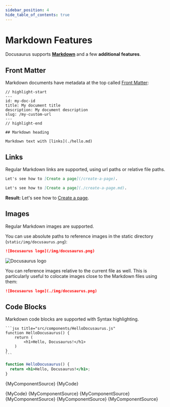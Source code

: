 ```yaml
---
sidebar_position: 4
hide_table_of_contents: true
---
```



# Markdown Features

Docusaurus supports **[Markdown](https://daringfireball.net/projects/markdown/syntax)** and a few **additional features**.

## Front Matter

Markdown documents have metadata at the top called [Front Matter](https://jekyllrb.com/docs/front-matter/):

```text title="my-doc.md"
// highlight-start
---
id: my-doc-id
title: My document title
description: My document description
slug: /my-custom-url
---
// highlight-end

## Markdown heading

Markdown text with [links](./hello.md)
```

## Links

Regular Markdown links are supported, using url paths or relative file paths.

```md
Let's see how to [Create a page](/create-a-page).
```

```md
Let's see how to [Create a page](./create-a-page.md).
```

**Result:** Let's see how to [Create a page](./create-a-page.md).

## Images

Regular Markdown images are supported.

You can use absolute paths to reference images in the static directory (`static/img/docusaurus.png`):

```md
![Docusaurus logo](/img/docusaurus.png)
```

![Docusaurus logo](/img/docusaurus.png)

You can reference images relative to the current file as well. This is particularly useful to colocate images close to the Markdown files using them:

```md
![Docusaurus logo](./img/docusaurus.png)
```

## Code Blocks

Markdown code blocks are supported with Syntax highlighting.

    ```jsx title="src/components/HelloDocusaurus.js"
    function HelloDocusaurus() {
        return (
            <h1>Hello, Docusaurus!</h1>
        )
    }
    ```

```jsx title="src/components/HelloDocusaurus.js"
function HelloDocusaurus() {
  return <h1>Hello, Docusaurus!</h1>;
}
```

<CodeBlock
  language="json"
  showLineNumbers>{MyComponentSource}
</CodeBlock>
<CodeBlock 
  language="json"
  showLineNumbers>{MyCode}
</CodeBlock>

<Tabs groupId="code-block" defaultValue="Python">
  <TabItem value="C" label="C" default>
    <CodeBlock language="json" showLineNumbers>{MyCode}</CodeBlock>
  </TabItem>
  <TabItem value="C++" label="C++">
    <CodeBlock language="json" showLineNumbers>{MyComponentSource}</CodeBlock>
  </TabItem>
  <TabItem value="Python" label="Python">
    <CodeBlock language="json" showLineNumbers>{MyComponentSource}</CodeBlock>
  </TabItem>
</Tabs>

<Tabs groupId="code-block" defaultValue="Python">
  <TabItem value="C" label="C" default>
    <CodeBlock language="json">{MyComponentSource}</CodeBlock>
  </TabItem>
  <TabItem value="C++" label="C++">
    <CodeBlock language="json">{MyComponentSource}</CodeBlock>
  </TabItem>
  <TabItem value="Python" label="Python">
    <CodeBlock language="json">{MyComponentSource}</CodeBlock>
  </TabItem>
</Tabs>